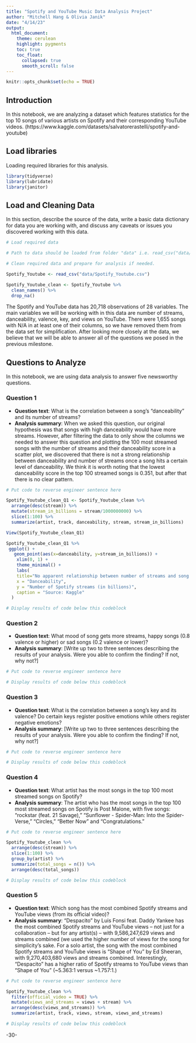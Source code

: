 ```yaml
---
title: "Spotify and YouTube Music Data Analysis Project"
author: "Mitchell Hang & Olivia Janik"
date: "4/14/23"
output:
  html_document:
    theme: cerulean
    highlight: pygments
    toc: true
    toc_float:
      collapsed: true
      smooth_scroll: false
---
```


```r
knitr::opts_chunk$set(echo = TRUE)
```

## Introduction 

In this notebook, we are analyzing a dataset which features statistics for the top 10 songs of various artists on Spotify and their corresponding YouTube videos. (https://www.kaggle.com/datasets/salvatorerastelli/spotify-and-youtube)

## Load libraries

Loading required libraries for this analysis.

```r
library(tidyverse)
library(lubridate)
library(janitor)
```

## Load and Cleaning Data

In this section, describe the source of the data, write a basic data dictionary for data you are working with, and discuss any caveats or issues you discovered working with this data. 

```r
# Load required data

# Path to data should be loaded from folder "data" i.e. read_csv("data/name_of_data.csv")

# Clean required data and prepare for analysis if needed. 

Spotify_Youtube <- read_csv("data/Spotify_Youtube.csv")

Spotify_Youtube_clean <- Spotify_Youtube %>%
  clean_names() %>%
  drop_na()

```
The Spotify and YouTube data has 20,718 observations of 28 variables. The main variables we will be working with in this data are number of streams, danceability, valence, key, and views on YouTube. There were 1,655 songs with N/A in at least one of their columns, so we have removed them from the data set for simplification. After looking more closely at the data, we believe that we will be able to answer all of the questions we posed in the previous milestone.

## Questions to Analyze
In this notebook, we are using data analysis to answer five newsworthy questions.

### Question 1

* **Question text**: What is the correlation between a song’s “danceability” and its number of streams?
* **Analysis summary**: When we asked this question, our original hypothesis was that songs with high danceability would have more streams. However, after filtering the data to only show the columns we needed to answer this question and plotting the 100 most streamed songs with the number of streams and their danceability score in a scatter plot, we discovered that there is not a strong relationship between danceability and number of streams once a song hits a certain level of danceability. We think it is worth noting that the lowest danceability score in the top 100 streamed songs is 0.351, but after that there is no clear pattern.

```r
# Put code to reverse engineer sentence here

Spotify_Youtube_clean_Q1 <- Spotify_Youtube_clean %>%
  arrange(desc(stream)) %>%
  mutate(stream_in_billions = stream/1000000000) %>%
  slice(1:100) %>%
  summarize(artist, track, danceability, stream, stream_in_billions)

View(Spotify_Youtube_clean_Q1)

Spotify_Youtube_clean_Q1 %>%
 ggplot() +
   geom_point(aes(x=danceability, y=stream_in_billions)) +
    xlim(0, 1) +
    theme_minimal() +
    labs(
    title="No apparent relationship between number of streams and song's danceability",
    x = "Danceability",
    y = "Number of Spotify streams (in billions)",
    caption = "Source: Kaggle"
  )

# Display results of code below this codeblock

```

### Question 2

* **Question text**: What mood of song gets more streams, happy songs (0.8 valence or higher) or sad songs (0.2 valence or lower)?
* **Analysis summary**: [Write up two to three sentences describing the results of your analysis.  Were you able to confirm the finding? If not, why not?]

```r
# Put code to reverse engineer sentence here

# Display results of code below this codeblock

```

### Question 3

* **Question text**: What is the correlation between a song’s key and its valence? Do certain keys register positive emotions while others register negative emotions?
* **Analysis summary**: [Write up two to three sentences describing the results of your analysis.  Were you able to confirm the finding? If not, why not?]

```r
# Put code to reverse engineer sentence here

# Display results of code below this codeblock

```

### Question 4

* **Question text**: What artist has the most songs in the top 100 most streamed songs on Spotify?
* **Analysis summary**: The artist who has the most songs in the top 100 most streamed songs on Spotify is Post Malone, with five songs: "rockstar (feat. 21 Savage)," "Sunflower - Spider-Man: Into the Spider-Verse," "Circles," "Better Now" and "Congratulations."

```r
# Put code to reverse engineer sentence here

Spotify_Youtube_clean %>%
  arrange(desc(stream)) %>%
  slice(1:100) %>%
  group_by(artist) %>%
  summarize(total_songs = n()) %>%
  arrange(desc(total_songs))

# Display results of code below this codeblock

```

### Question 5

* **Question text**: Which song has the most combined Spotify streams and YouTube views (from its official video)?
* **Analysis summary**: "Despacito" by Luis Fonsi feat. Daddy Yankee has the most combined Spotify streams and YouTube views -- not just for a collaboration -- but for any artist(s) -- with 9,586,247,629 views and streams combined (we used the higher number of views for the song for simplicity's sake. For a solo artist, the song with the most combined Spotify streams and YouTube views is "Shape of You" by Ed Sheeran, with 9,270,403,680 views and streams combined. Interestingly, "Despacito" has a higher ratio of Spotify streams to YouTube views than "Shape of You" (~5.363:1 versus ~1.757:1.)

```r
# Put code to reverse engineer sentence here

Spotify_Youtube_clean %>%
  filter(official_video = TRUE) %>%
  mutate(views_and_streams = views + stream) %>%
  arrange(desc(views_and_streams)) %>%
  summarize(artist, track, views, stream, views_and_streams)

# Display results of code below this codeblock

```

-30-